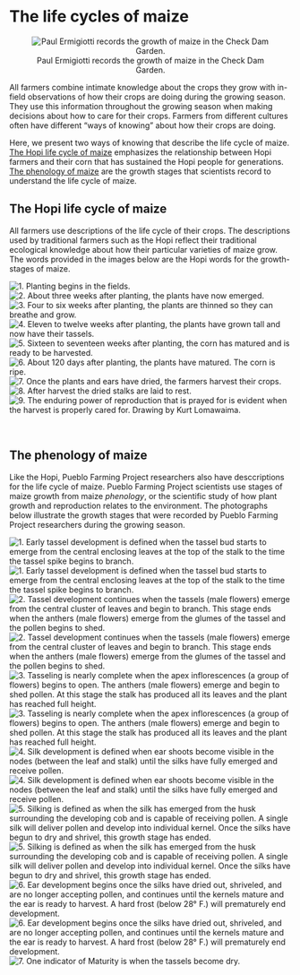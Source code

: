 # The life cycles of maize
<div style="text-align: center;">
![Paul Ermigiotti records the growth of maize in the Check Dam Garden.](./images/chapter_3_header.jpg)
</div>


All farmers combine intimate knowledge about the crops they grow with in-field observations of how their crops are doing during the growing season. They use this information throughout the growing season when making decisions about how to care for their crops. Farmers from different cultures often have different "ways of knowing" about how their crops are doing.

Here, we present two ways of knowing that describe the life cycle of maize. [The Hopi life cycle of maize] emphasizes the relationship between Hopi farmers and their corn that has sustained the Hopi people for generations. [The phenology of maize] are the growth stages that scientists record to understand the life cycle of maize.

## The Hopi life cycle of maize

All farmers use descriptions of the life cycle of their crops. The descriptions used by traditional farmers such as the Hopi reflect their traditional ecological knowledge about how their particular varieties of maize grow. The words provided in the images below are the Hopi words for the growth-stages of maize.

<div class="carousel">
![1. Planting begins in the fields.](./images/hopi_growth/1_nawantota.jpg)
![2. About three weeks after planting, the plants have now emerged.](./images/hopi_growth/2_kuyvaya.jpg)
![3. Four to six weeks after planting, the plants are thinned so they can breathe and grow.](./images/hopi_growth/3_tsaatsatota.jpg)
![4. Eleven to twelve weeks after planting, the plants have grown tall and now have their tassels.](./images/hopi_growth/4_taalakuyvaya.jpg)
![5. Sixteen to seventeen weeks after planting, the corn has matured and is ready to be  harvested.](./images/hopi_growth/5_nuvawvaya.jpg)
![6. About 120 days after planting, the plants have matured. The corn is ripe.](./images/hopi_growth/6_tuksiya.jpg)
![7. Once the plants and ears have dried, the farmers harvest their crops. ](./images/hopi_growth/7_hoqya.jpg)
![8. After harvest the dried stalks are laid to rest.](./images/hopi_growth/8_qatungwuyamu_waomnaya.jpg)
![9. The enduring power of reproduction that is prayed for is evident when the harvest is properly cared for. Drawing by Kurt Lomawaima.](./images/hopi_growth/9_naakya.jpg)
</div>

<div class="carcaption">
<p class="caption">&nbsp;</p>
</div>

## The phenology of maize

Like the Hopi, Pueblo Farming Project researchers also have desccriptions for the life cycle of maize. Pueblo Farming Project scientists use stages of maize growth from maize *phenology*, or the scientific study of how plant growth and reproduction relates to the environment. The photographs below illustrate the growth stages that were recorded by Pueblo Farming Project researchers during the growing season.

<div class="carousel">
![1. **Early tassel development** is defined when the tassel bud starts to emerge from the central enclosing leaves at the top of the stalk to the time the tassel spike begins to branch.](./images/growth/1_early_tassel_development.jpg)
![1. **Early tassel development** is defined when the tassel bud starts to emerge from the central enclosing leaves at the top of the stalk to the time the tassel spike begins to branch.](./images/growth/2_early_tassel_development.jpg)
![2. **Tassel development** continues when the tassels (male flowers) emerge from the central cluster of leaves and begin to branch. This stage ends when the anthers (male flowers) emerge from the glumes of the tassel and the pollen begins to shed.](./images/growth/3_tassel_development.jpg)
![2.  **Tassel development** continues when the tassels (male flowers) emerge from the central cluster of leaves and begin to branch. This stage ends when the anthers (male flowers) emerge from the glumes of the tassel and the pollen begins to shed.](./images/growth/4_tassel_development.jpg)
![3. **Tasseling** is nearly complete when the apex inflorescences (a group of flowers) begins to open. The anthers (male flowers) emerge and begin to shed pollen. At this stage the stalk has produced all its leaves and the plant has reached full height.](./images/growth/5_tasseling.jpg)
![3. **Tasseling** is nearly complete when the apex inflorescences (a group of flowers) begins to open. The anthers (male flowers) emerge and begin to shed pollen. At this stage the stalk has produced all its leaves and the plant has reached full height.](./images/growth/6_tasseling.jpg)
![4. **Silk development** is defined when ear shoots become visible in the nodes (between the leaf and stalk) until the silks have fully emerged and receive pollen.](./images/growth/7_silk_development.jpg)
![4. **Silk development** is defined when ear shoots become visible in the nodes (between the leaf and stalk) until the silks have fully emerged and receive pollen.](./images/growth/8_silk_development.jpg)
![5. **Silking** is defined as when the silk has emerged from the husk surrounding the developing cob and is capable of receiving pollen. A single silk will deliver pollen and develop into individual kernel. Once the silks have begun to dry and shrivel, this growth stage has ended.](./images/growth/9_silking.jpg)
![5. **Silking** is defined as when the silk has emerged from the husk surrounding the developing cob and is capable of receiving pollen. A single silk will deliver pollen and develop into individual kernel. Once the silks have begun to dry and shrivel, this growth stage has ended.](./images/growth/10_silking.jpg)
![6. **Ear development** begins once the silks have dried out, shriveled, and are no longer accepting pollen, and continues until the kernels mature and the ear is ready to harvest. A hard frost (below 28° F.) will prematurely end development.](./images/growth/11_ear_development.jpg)
![6. **Ear development** begins once the silks have dried out, shriveled, and are no longer accepting pollen, and continues until the kernels mature and the ear is ready to harvest. A hard frost (below 28° F.) will prematurely end development.](./images/growth/12_ear_development.jpg)
![7. One indicator of **Maturity** is when the tassels become dry.](./images/growth/13_maturity.jpg)

</div>

<div class="carcaption">
<p class="caption">&nbsp;</p>
</div>

